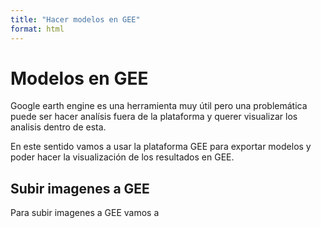 ```yaml
---
title: "Hacer modelos en GEE"
format: html
---
```




# Modelos en GEE

Google earth engine es una herramienta muy útil pero una problemática puede ser hacer analísis fuera de la plataforma y querer visualizar los analisis dentro de esta. 

En este sentido vamos a usar la plataforma GEE para exportar modelos y poder hacer la visualización de los resultados en GEE. 

## Subir imagenes a GEE 

Para subir imagenes a GEE vamos a 